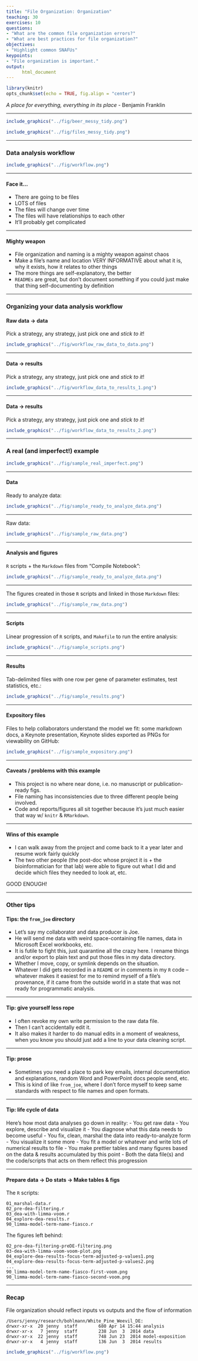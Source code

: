```yaml
---
title: "File Organization: Organization"
teaching: 30
exercises: 10
questions:
- "What are the common file organization errors?"
- "What are best practices for file organization?"
objectives:
- "Highlight common SNAFUs"
keypoints:
- "File organization is important."
output:  
      html_document
---
```


```r
library(knitr)
opts_chunk$set(echo = TRUE, fig.align = "center")
```

*A place for everything, everything in its place* - Benjamin Franklin

***
```r
include_graphics("../fig/beer_messy_tidy.png")
```

```r
include_graphics("../fig/files_messy_tidy.png")
```

***

### Data analysis workflow

```r
include_graphics("../fig/workflow.png")
```

***
#### Face it...

- There are going to be files
- LOTS of files
- The files will change over time
- The files will have relationships to each other
- It'll probably get complicated

***
#### Mighty weapon

- File organization and naming is a mighty weapon against chaos
- Make a file's name and location VERY INFORMATIVE about what it is, why it exists, how it relates to other things
- The more things are self-explanatory, the better
- `READMEs` are great, but don't document something if you could just make that thing self-documenting by definition

***
### Organizing your data analysis workflow

#### Raw data $\rightarrow$ data

Pick a strategy, any strategy, just pick one and *stick to it*!

```r
include_graphics("../fig/workflow_raw_data_to_data.png")
```

***
#### Data $\rightarrow$ results

Pick a strategy, any strategy, just pick one and *stick to it*!

```r
include_graphics("../fig/workflow_data_to_results_1.png")
```

***
#### Data $\rightarrow$ results

Pick a strategy, any strategy, just pick one and *stick to it*!

```r
include_graphics("../fig/workflow_data_to_results_2.png")
```

***
### A real (and imperfect!) example

```r
include_graphics("../fig/sample_real_imperfect.png")
```

***
#### Data

Ready to analyze data:

```r
include_graphics("../fig/sample_ready_to_analyze_data.png")
```

***

Raw data:

```r
include_graphics("../fig/sample_raw_data.png")
```

***
#### Analysis and figures

`R` scripts + the `Markdown` files from "Compile Notebook":

```r
include_graphics("../fig/sample_ready_to_analyze_data.png")
```

***
The figures created in those `R` scripts and linked in those `Markdown` files:

```r
include_graphics("../fig/sample_raw_data.png")
```

***
#### Scripts
Linear progression of `R` scripts, and `Makefile` to run the entire analysis:

```r
include_graphics("../fig/sample_scripts.png")
```

***
#### Results

Tab-delimited files with one row per gene of parameter estimates, test statistics, etc.:

```r
include_graphics("../fig/sample_results.png")
```

***
#### Expository files

Files to help collaborators understand the model we fit: some markdown docs, a Keynote presentation, Keynote slides exported as PNGs for viewability on GitHub:

```r
include_graphics("../fig/sample_expository.png")
```

***
#### Caveats / problems with this example

- This project is no where near done, i.e. no manuscript or publication-ready figs.
- File naming has inconsistencies due to three different people being involved.
- Code and reports/figures all sit together because it’s just much easier that way w/ `knitr` & `RMarkdown`.

***
#### Wins of this example

- I can walk away from the project and come back to it a year later and resume work fairly quickly
- The two other people (the post-doc whose project it is + the bioinformatician for that lab) were able to figure out what I did and decide which files they needed to look at, etc.

GOOD ENOUGH!

***
### Other tips

#### Tips: the `from_joe` directory

- Let's say my collaborator and data producer is Joe.
- He will send me data with weird space-containing file names, data in Microsoft Excel workbooks, etc.
- It is futile to fight this, just quarantine all the crazy here. I rename things and/or export to plain text and put those files in my data directory.
- Whether I move, copy, or symlink depends on the situation.
- Whatever I did gets recorded in a `README` or in comments in my `R` code -- whatever makes it easiest for me to remind myself of a file's provenance, if it came from the outside world in a state that was not ready for programmatic analysis.

***
#### Tip: give yourself less rope

- I often revoke my own write permission to the raw data file.
- Then I can't accidentally edit it.
- It also makes it harder to do manual edits in a moment of weakness, when you know you should just add a line to your data cleaning script.

***
#### Tip: prose

- Sometimes you need a place to park key emails, internal documentation and explanations, random Word and PowerPoint docs people send, etc.
- This is kind of like `from_joe`, where I don’t force myself to keep same standards with respect to file names and open formats.

***
#### Tip: life cycle of data

Here’s how most data analyses go down in reality:
- You get raw data
- You explore, describe and visualize it
- You diagnose what this data needs to become useful
- You fix, clean, marshal the data into ready-to-analyze form
- You visualize it some more
- You fit a model or whatever and write lots of numerical results to file
- You make prettier tables and many figures based on the data & results accumulated by this point
- Both the data file(s) and the code/scripts that acts on them reflect this progression

***
#### Prepare data $\rightarrow$ Do stats $\rightarrow$ Make tables & figs

The `R` scripts:

```
01_marshal-data.r
02_pre-dea-filtering.r
03_dea-with-limma-voom.r
04_explore-dea-results.r
90_limma-model-term-name-fiasco.r
```

The figures left behind:

```
02_pre-dea-filtering-preDE-filtering.png
03-dea-with-limma-voom-voom-plot.png
04_explore-dea-results-focus-term-adjusted-p-values1.png
04_explore-dea-results-focus-term-adjusted-p-values2.png
...
90_limma-model-term-name-fiasco-first-voom.png
90_limma-model-term-name-fiasco-second-voom.png
```

***
### Recap

File organization should reflect inputs vs outputs and the flow of information

```
/Users/jenny/research/bohlmann/White_Pine_Weevil_DE:
drwxr-xr-x  20 jenny  staff        680 Apr 14 15:44 analysis
drwxr-xr-x   7 jenny  staff        238 Jun  3  2014 data
drwxr-xr-x  22 jenny  staff        748 Jun 23  2014 model-exposition
drwxr-xr-x   4 jenny  staff        136 Jun  3  2014 results
```

```r
include_graphics("../fig/workflow.png")
```